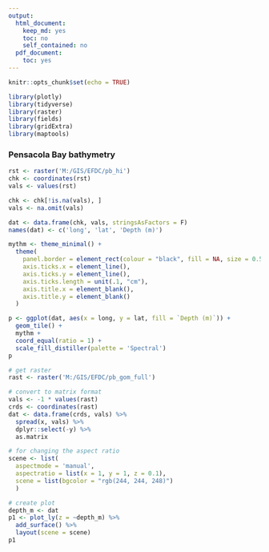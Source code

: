 ```yaml
---
output:
  html_document:
    keep_md: yes
    toc: no
    self_contained: no
  pdf_document:
    toc: yes
---
```


```r
knitr::opts_chunk$set(echo = TRUE)

library(plotly)
library(tidyverse)
library(raster)
library(fields)
library(gridExtra)
library(maptools)
```

### Pensacola Bay bathymetry

```r
rst <- raster('M:/GIS/EFDC/pb_hi')
chk <- coordinates(rst)
vals <- values(rst)

chk <- chk[!is.na(vals), ]
vals <- na.omit(vals)

dat <- data.frame(chk, vals, stringsAsFactors = F)
names(dat) <- c('long', 'lat', 'Depth (m)')

mythm <- theme_minimal() +
  theme(
    panel.border = element_rect(colour = "black", fill = NA, size = 0.5),
    axis.ticks.x = element_line(),
    axis.ticks.y = element_line(),
    axis.ticks.length = unit(.1, "cm"), 
    axis.title.x = element_blank(), 
    axis.title.y = element_blank()
  )  

p <- ggplot(dat, aes(x = long, y = lat, fill = `Depth (m)`)) + 
  geom_tile() + 
  mythm + 
  coord_equal(ratio = 1) +
  scale_fill_distiller(palette = 'Spectral')
p
```

```r
# get raster
rast <- raster('M:/GIS/EFDC/pb_gom_full')

# convert to matrix format
vals <- -1 * values(rast)
crds <- coordinates(rast)
dat <- data.frame(crds, vals) %>% 
  spread(x, vals) %>% 
  dplyr::select(-y) %>% 
  as.matrix

# for changing the aspect ratio 
scene <- list(
  aspectmode = 'manual', 
  aspectratio = list(x = 1, y = 1, z = 0.1),
  scene = list(bgcolor = "rgb(244, 244, 248)")
  )

# create plot
depth_m <- dat
p1 <- plot_ly(z = ~depth_m) %>% 
  add_surface() %>% 
  layout(scene = scene)
p1

```


